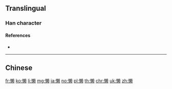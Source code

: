 {{character info/new}}
{{also|懶}}
==Translingual==

===Han character===
{{Han char|rn=61|rad=心|as=13|sn=16|four=|canj=PDLO|ids=⿰忄赖}}

====References====
* {{Han ref|kx=0406.141|hdz=42360.090|uh=61D2|ud=25042}}

----

==Chinese==
{{zh-see|懶}}

[[fr:懒]]
[[ko:懒]]
[[li:懒]]
[[mg:懒]]
[[ja:懒]]
[[no:懒]]
[[pl:懒]]
[[th:懒]]
[[chr:懒]]
[[uk:懒]]
[[zh:懒]]